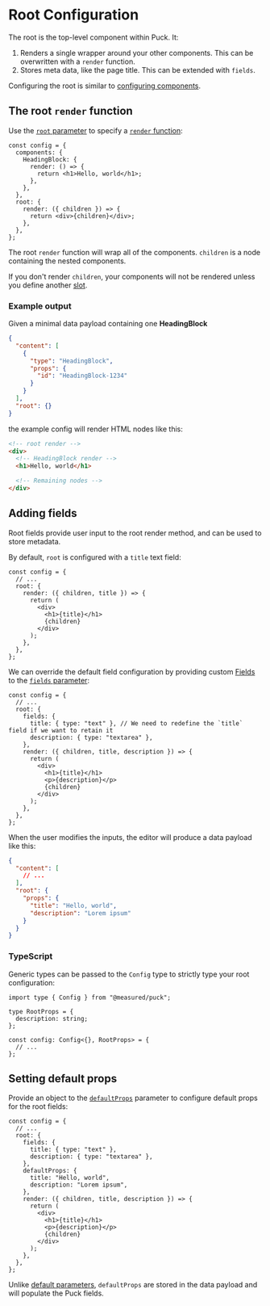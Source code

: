 # Root Configuration

The root is the top-level component within Puck. It:

1. Renders a single wrapper around your other components. This can be overwritten with a `render` function.
2. Stores meta data, like the page title. This can be extended with `fields`.

Configuring the root is similar to [configuring components](component-configuration).

## The root `render` function

Use the [`root` parameter](/docs/api-reference/configuration/config#root) to specify a [`render` function](/docs/api-reference/configuration/component-config#renderprops):

```tsx showLineNumbers copy {10-12}
const config = {
  components: {
    HeadingBlock: {
      render: () => {
        return <h1>Hello, world</h1>;
      },
    },
  },
  root: {
    render: ({ children }) => {
      return <div>{children}</div>;
    },
  },
};
```

The root `render` function will wrap all of the components. `children` is a node containing the nested components.

If you don't render `children`, your components will not be rendered unless you define another [slot](/docs/api-reference/fields/slot).

### Example output

Given a minimal data payload containing one **HeadingBlock**

```json copy
{
  "content": [
    {
      "type": "HeadingBlock",
      "props": {
        "id": "HeadingBlock-1234"
      }
    }
  ],
  "root": {}
}
```

the example config will render HTML nodes like this:

```html
<!-- root render -->
<div>
  <!-- HeadingBlock render -->
  <h1>Hello, world</h1>

  <!-- Remaining nodes -->
</div>
```

## Adding fields

Root fields provide user input to the root render method, and can be used to store metadata.

By default, `root` is configured with a `title` text field:

```tsx showLineNumbers copy /title/
const config = {
  // ...
  root: {
    render: ({ children, title }) => {
      return (
        <div>
          <h1>{title}</h1>
          {children}
        </div>
      );
    },
  },
};
```

We can override the default field configuration by providing custom [Fields](/docs/api-reference/fields) to the [`fields` parameter](/docs/api-reference/configuration/component-config#fields):

```tsx showLineNumbers copy {4-7} /description/2,3
const config = {
  // ...
  root: {
    fields: {
      title: { type: "text" }, // We need to redefine the `title` field if we want to retain it
      description: { type: "textarea" },
    },
    render: ({ children, title, description }) => {
      return (
        <div>
          <h1>{title}</h1>
          <p>{description}</p>
          {children}
        </div>
      );
    },
  },
};
```

When the user modifies the inputs, the editor will produce a data payload like this:

```json copy {6-9}
{
  "content": [
    // ...
  ],
  "root": {
    "props": {
      "title": "Hello, world",
      "description": "Lorem ipsum"
    }
  }
}
```

### TypeScript

Generic types can be passed to the `Config` type to strictly type your root configuration:

```tsx copy {1,3-5} /RootProps/2
import type { Config } from "@measured/puck";

type RootProps = {
  description: string;
};

const config: Config<{}, RootProps> = {
  // ...
};
```

## Setting default props

Provide an object to the [`defaultProps`](/docs/api-reference/configuration/component-config#fields) parameter to configure default props for the root fields:

```tsx showLineNumbers copy {8-11}
const config = {
  // ...
  root: {
    fields: {
      title: { type: "text" },
      description: { type: "textarea" },
    },
    defaultProps: {
      title: "Hello, world",
      description: "Lorem ipsum",
    },
    render: ({ children, title, description }) => {
      return (
        <div>
          <h1>{title}</h1>
          <p>{description}</p>
          {children}
        </div>
      );
    },
  },
};
```

Unlike [default parameters](https://developer.mozilla.org/en-US/docs/Web/JavaScript/Reference/Functions/Default_parameters), `defaultProps` are stored in the data payload and will populate the Puck fields.
